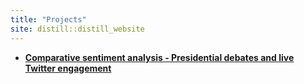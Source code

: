 ```yaml
---
title: "Projects"
site: distill::distill_website
---
```


* [**Comparative sentiment analysis - Presidential debates and live Twitter engagement**](pres_debate.html)
